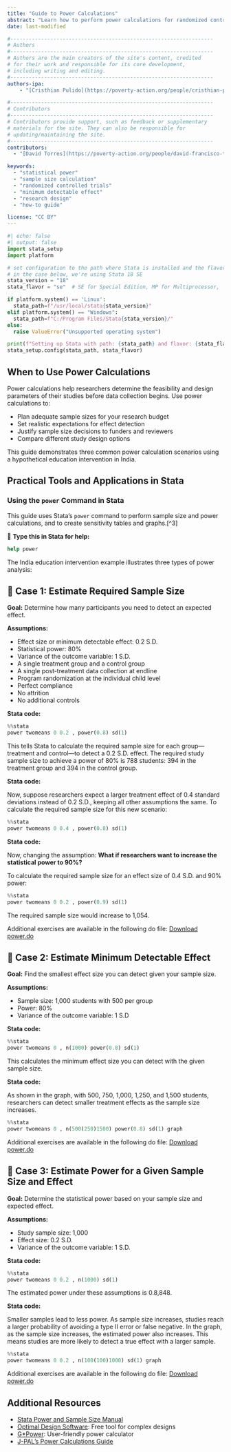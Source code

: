```yaml
---
title: "Guide to Power Calculations"
abstract: "Learn how to perform power calculations for randomized controlled trials using Stata's power command. This guide covers three essential scenarios: calculating required sample size, determining minimum detectable effect, and estimating statistical power for given parameters."
date: last-modified

#------------------------------------------------------------------
# Authors
#------------------------------------------------------------------
# Authors are the main creators of the site's content, credited
# for their work and responsible for its core development,
# including writing and editing.
#------------------------------------------------------------------
authors-ipa:
    - "[Cristhian Pulido](https://poverty-action.org/people/cristhian-pulido)"

#------------------------------------------------------------------
# Contributors
#------------------------------------------------------------------
# Contributors provide support, such as feedback or supplementary
# materials for the site. They can also be responsible for
# updating/maintaining the site.
#------------------------------------------------------------------
contributors:
  - "[David Torres](https://poverty-action.org/people/david-francisco-torres-leon)"

keywords:
  - "statistical power"
  - "sample size calculation"
  - "randomized controlled trials"
  - "minimum detectable effect"
  - "research design"
  - "how-to guide"

license: "CC BY"
---
```


```python
#| echo: false
#| output: false
import stata_setup
import platform

# set configuration to the path where Stata is installed and the flavor of Stata
# in the case below, we're using Stata 18 SE
stata_version = "18"
stata_flavor = "se"  # SE for Special Edition, MP for Multiprocessor,

if platform.system() == 'Linux':
  stata_path=f"/usr/local/stata{stata_version}"
elif platform.system() == "Windows":
  stata_path=f"C:/Program Files/Stata{stata_version}/"
else:
  raise ValueError("Unsupported operating system")

print(f"Setting up Stata with path: {stata_path} and flavor: {stata_flavor}")
stata_setup.config(stata_path, stata_flavor)
```

## When to Use Power Calculations

Power calculations help researchers determine the feasibility and design parameters of their studies before data collection begins. Use power calculations to:

- Plan adequate sample sizes for your research budget
- Set realistic expectations for effect detection
- Justify sample size decisions to funders and reviewers
- Compare different study design options

This guide demonstrates three common power calculation scenarios using a hypothetical education intervention in India.

## Practical Tools and Applications in Stata

### Using the `power` Command in Stata

This guide uses Stata's `power` command to perform sample size and power calculations, and to create sensitivity tables and graphs.[^3]

📌 **Type this in Stata for help:**

```stata
help power
```

The India education intervention example illustrates three types of power analysis:

::: {.callout-tip collapse="true"}

## 🧮 Case 1: Estimate Required Sample Size

**Goal:** Determine how many participants you need to detect an expected effect.

**Assumptions:**

- Effect size or minimum detectable effect: 0.2 S.D.
- Statistical power: 80%
- Variance of the outcome variable: 1 S.D.
- A single treatment group and a control group
- A single post-treatment data collection at endline
- Program randomization at the individual child level
- Perfect compliance
- No attrition
- No additional controls

**Stata code:**

```python
%%stata
power twomeans 0 0.2 , power(0.8) sd(1)
```

This tells Stata to calculate the required sample size for each group—treatment and control—to detect a 0.2 S.D. effect. The required study sample size to achieve a power of 80% is 788 students: 394 in the treatment group and 394 in the control group.

**Stata code:**

Now, suppose researchers expect a larger treatment effect of 0.4 standard deviations instead of 0.2 S.D., keeping all other assumptions the same. To calculate the required sample size for this new scenario:

```python
%%stata
power twomeans 0 0.4 , power(0.8) sd(1)
```

**Stata code:**

Now, changing the assumption: **What if researchers want to increase the statistical power to 90%?**

To calculate the required sample size for an effect size of 0.4 S.D. and 90% power:

```python
%%stata
power twomeans 0 0.2 , power(0.9) sd(1)
```

The required sample size would increase to 1,054.

Additional exercises are available in the following do file: [Download power.do](/assets/files/sample-size-power.do)
:::

::: {.callout-tip collapse="true"}

## 🧮 Case 2: Estimate Minimum Detectable Effect

**Goal:**  Find the smallest effect size you can detect given your sample size.

**Assumptions:**

- Sample size: 1,000 students with 500 per group
- Power: 80%
- Variance of the outcome variable: 1 S.D

**Stata code:**

```python
%%stata
power twomeans 0 , n(1000) power(0.8) sd(1)
```

This calculates the minimum effect size you can detect with the given sample size.

**Stata code:**

As shown in the graph, with 500, 750, 1,000, 1,250, and 1,500 students, researchers can detect smaller treatment effects as the sample size increases.

```python
%%stata
power twomeans 0 , n(500(250)1500) power(0.8) sd(1) graph
```

Additional exercises are available in the following do file: [Download power.do](/assets/files/sample-size-power.do)
:::

::: {.callout-tip collapse="true"}

## 🧮 Case 3: Estimate Power for a Given Sample Size and Effect

**Goal:** Determine the statistical power based on your sample size and expected effect.

**Assumptions:**

- Study sample size: 1,000
- Effect size: 0.2 S.D.
- Variance of the outcome variable: 1 S.D.

**Stata code:**

```python
%%stata
power twomeans 0 0.2 , n(1000) sd(1)
```

The estimated power under these assumptions is 0.8,848.

**Stata code:**

Smaller samples lead to less power. As sample size increases, studies reach a larger probability of avoiding a type II error or false negative.
In the graph, as the sample size increases, the estimated power also increases. This means studies are more likely to detect a true effect with a larger sample.

```python
%%stata
power twomeans 0 0.2 , n(100(100)1000) sd(1) graph
```

Additional exercises are available in the following do file: [Download power.do](/assets/files/sample-size-power.do)
:::

## Additional Resources

- [Stata Power and Sample Size Manual](https://www.stata.com/manuals/power.pdf)
- [Optimal Design Software](https://www.wtgrantfoundation.org/optimal-design-software): Free tool for complex designs
- [G*Power](https://www.psychologie.hhu.de/arbeitsgruppen/allgemeine-psychologie-und-arbeitspsychologie/gpower.html): User-friendly power calculator
- [J-PAL's Power Calculations Guide](https://www.povertyactionlab.org/resource/power-calculations)
